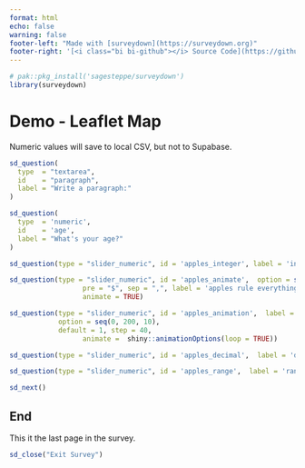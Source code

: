 ```yaml
---
format: html
echo: false
warning: false
footer-left: "Made with [surveydown](https://surveydown.org)"
footer-right: '[<i class="bi bi-github"></i> Source Code](https://github.com/surveydown-dev/demos)'
---
```


```r
# pak::pkg_install('sagesteppe/surveydown')
library(surveydown)
```

::: {#numerics_not_saved .sd-page}

# Demo - Leaflet Map

::: {.callout-note}

Numeric values will save to local CSV, but not to Supabase. 

:::

```r
sd_question(
  type  = "textarea",
  id    = "paragraph",
  label = "Write a paragraph:"
)
```

```r
sd_question(
  type  = 'numeric',
  id    = 'age',
  label = "What's your age?"
)

```

```r
sd_question(type = "slider_numeric", id = 'apples_integer', label = 'integer', option = 0:100)
```

```r
sd_question(type = "slider_numeric", id = 'apples_animate',  option = seq(0, 100),
                  pre = "$", sep = ",", label = 'apples rule everything around me', step = 25,
                  animate = TRUE)
```

```r
sd_question(type = "slider_numeric", id = 'apples_animation',  label = 'apple_loops',
            option = seq(0, 200, 10), 
            default = 1, step = 40,
                  animate =  shiny::animationOptions(loop = TRUE))
```

```r
sd_question(type = "slider_numeric", id = 'apples_decimal',  label = 'decimals', option = seq(0, 1, 0.05), default = 0.1)
```

```r
sd_question(type = "slider_numeric", id = 'apples_range',  label = 'range', option = seq(0, 1, 0.05), default = c(0.3,0.65))
```

```r
sd_next()
```

:::

::: {#end .sd-page}

## End

This it the last page in the survey.

```r
sd_close("Exit Survey")
```

:::
